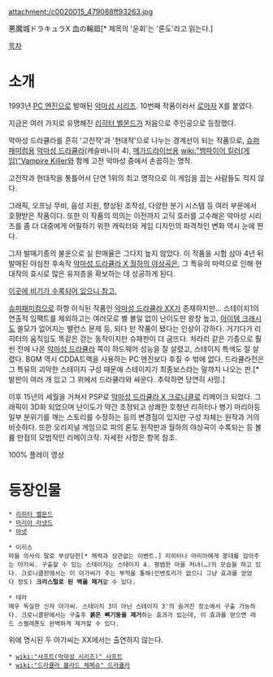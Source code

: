 attachment:/c0020015_479088ff93263.jpg

悪魔城ドラキュラX 血の輪廻[* 제목의 '윤회'는 '론도'라고 읽는다.]

[[목차]]
= 소개 =
1993년 [[PC 엔진]]으로 발매된 [[악마성 시리즈]]. 10번째 작품이라서 [[로마자]] X를 붙였다.

지금은 여러 가지로 유명해진 [[리히터 벨몬드]]가 처음으로 주인공으로 등장했다.

악마성 드라큘라를 흔히 '고전작'과 '현대작'으로 나누는 경계선이 되는 작품으로, [[슈퍼패미컴]]용 [[악마성 드라큘라]](캐슬바니아 4), [[메가드라이브]]용 [[wiki:"뱀파이어 킬러(게임)"Vampire Killer]]와 함께 고전 악마성 중에서 손꼽히는 명작.

고전작과 현대작을 통틀어서 단연 1위의 최고 명작으로 이 게임을 꼽는 사람들도 적지 않다.

그래픽, 오프닝 무비, 음성 지원, 향상된 조작성, 다양한 분기 시스템 등 여러 부문에서 호평받은 작품이다. 또한 이 작품의 의의는 이전까지 고딕 호러를 고수해온 악마성 시리즈를 좀 더 대중에게 어필하기 위한 캐릭터와 게임 디자인의 파격적인 변화 역시 눈에 띈다. 

그저 발매기종의 불운으로 실 판매율은 그다지 높지 않았다. 이 작품을 시험 삼아 4년 뒤 발매된 야심찬 후속작 [[악마성 드라큘라 X 월하의 야상곡]]은, 그 특유의 마력으로 인해 현대작의 효시로 많은 유저층을 확보하는 데 성공하게 된다.

[http://cafe303.daum.net/_c21_/bbs_search_read?grpid=1VFo&fldid=cx6&contentval=0001Ezzzzzzzzzzzzzzzzzzzzzzzzz&nenc=&fenc=&q=%BA%F1%B1%E2&nil_profile=cafetop&nil_menu=sch_updw 이곳에 비기가 수록되어 있으니 참고.]

[[슈퍼패미컴]]으로 하향 이식된 작품인 [[악마성 드라큘라 XX]]가 존재하지만… 스테이지1의 연출적 임팩트를 제외하고는 여러모로 별 볼일 없이 난이도만 왕창 높고, [[아이템 크래시]]도 쓸모가 없어지는 밸런스 문제 등, 되다 만 작품이 됐다는 인상이 강하다. 거기다가 리히터의 움직임도 똑같은 걷는 동작이지만 슈패판이 더 굼뜨다. 차라리 같은 기종으로 훨씬 전에 나온 [[악마성 드라큘라]] 쪽이 하드웨어 성능을 잘 살렸고, 스테이지 특색도 잘 살렸다. BGM 역시 CDDA트랙을 사용하는 PC 엔진보다 후질 수 밖에 없다. 드라큘라전은 그 특유의 괴악한 스테이지 구성 때문에 스테이지가 최종보스라는 말까지 나오는 판.[* 발판이 여러 개 있고 그 위에서 드라큘라와 싸운다. 추락하면 당연히 사망.]

이후 15년의 세월을 거쳐서 PSP로 [[악마성 드라큘라 X 크로니클]]로 리메이크 되었다. 그래픽이 3D화 되었으며 난이도가 약간 조정되고 상쾌한 호청년 리히터나 병기 마리아등 일부 분위기를 깨는 스토리를 수정하는 등의 변경점이 있지만 구성 자체는 원작과 거의 비슷하다. 또한 오리지널 게임으로 피의 론도 원작판과 월하의 야상곡이 수록되는 등 볼륨 만점의 모범적인 리메이크작. 자세한 사항은 항목 참조.

{{{#!html
<iframe width="560" height="315" src="//www.youtube.com/embed/BafuLC0YH2A" frameborder="0" allowfullscreen></iframe>
}}}
100% 플레이 영상

= 등장인물 =
 * [[리히터 벨몬드]]
 * [[마리아 라넷드]]
 * [[아넷]]

 * 이리스
 마을 의사의 딸로 부상당한[* 체력과 상관없는 이벤트.] 리히터나 마리아에게 붕대를 감아주는 아가씨. 구출할 수 있는 스테이지는 스테이지 4. 평범한 마을 처녀(…)의 모습을 하고 있다. 크로니클판에서는 이 아가씨가 주는 부적을 통해(인벤토리가 없으니 그냥 효과를 얻었다 정도) '''크리스털로 된 벽을 제거'''할 수 있다.

 * 테라
 매우 독실한 신자 아가씨. 스테이지 3이 아닌 스테이지 3'의 숨겨진 장소에서 구출 가능하다. 크로니클판에서는 구출후 '''붉은 뼈기둥을 제거'''하는 효과가 있는데, 이 효과를 얻으면 레드 스켈레톤도 완벽하게 제거할 수 있다.

위에 명시된 두 아가씨는 XX에서는 출연하지 않는다.

 * [[wiki:"샤프트(악마성 시리즈)" 샤프트]]
 * [[wiki:"드라큘라 블라드 체페슈" 드라큘라]]
